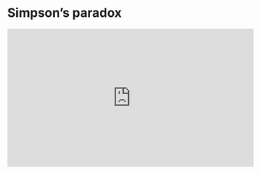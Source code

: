 # Simpson's paradox

<iframe width="560" height="315" src="https://www.youtube.com/embed/ebEkn-BiW5k?si=ZAFRlp3qMYQzxTtg" title="YouTube video player" frameborder="0" allow="accelerometer; autoplay; clipboard-write; encrypted-media; gyroscope; picture-in-picture; web-share" referrerpolicy="strict-origin-when-cross-origin" allowfullscreen></iframe>

